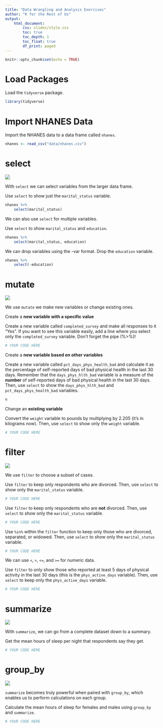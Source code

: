 ```yaml
---
title: "Data Wrangling and Analysis Exercises"
author: "R for the Rest of Us"
output: 
    html_document:
        css: slides/style.css
        toc: true
        toc_depth: 1
        toc_float: true
        df_print: paged
---
```



```r
knitr::opts_chunk$set(echo = TRUE)
```

# Load Packages

Load the `tidyverse` package. 

```r
library(tidyverse)
```

# Import NHANES Data

Import the NHANES data to a data frame called `nhanes`. 

```r
nhanes <- read_csv("data/nhanes.csv")
```



# select

![](slides/images/select.png)

With `select` we can select variables from the larger data frame. 

Use `select` to show just the `marital_status` variable.

```r
nhanes %>% 
    select(marital_status)
```

We can also use `select` for multiple variables. 

Use `select` to show `marital_status` and `education`.

```r
nhanes %>% 
    select(marital_status, education)
```

We can drop variables using the -var format. Drop the `education` variable.

```r
nhanes %>% 
    select(-education)
```

# mutate

![](slides/images/mutate.png)

We use `mutate` we make new variables or change existing ones. 

Create a **new variable with a specific value**

Create a new variable called `completed_survey` and make all responses to it "Yes". If you want to see this variable easily, add a line where you select only the `completed_survey` variable. Don't forget the pipe (%>%)!

```r
# YOUR CODE HERE
```


Create a **new variable based on other variables**

Create a new variable called `pct_days_phys_health_bad` and calculate it as the percentage of self-reported days of bad physical health in the last 30 days. Remember that the `days_phys_hlth_bad` variable is a measure of the **number** of self-reported days of bad physical health in the last 30 days. Then, use `select` to show the `days_phys_hlth_bad` and `pct_days_phys_health_bad` variables.

```r
n
```

Change an **existing variable**

Convert the `weight` variable to pounds by multiplying by 2.205 (it's in kilograms now). Then, use `select` to show only the `weight` variable.

```r
# YOUR CODE HERE
```



# filter

![](slides/images/filter.png)

We use `filter` to choose a subset of cases.

Use `filter` to keep only respondents who are divorced. Then, use `select` to show only the `marital_status` variable.

```r
# YOUR CODE HERE
```

Use `filter` to keep only respondents who are **not** divorced. Then, use `select` to show only the `marital_status` variable.

```r
# YOUR CODE HERE
```


Use `%in%` within the `filter` function to keep only those who are divorced, separated, or widowed. Then, use `select` to show only the `marital_status` variable.

```r
# YOUR CODE HERE
```

We can use `<`, `>`, `<=`, and `>=` for numeric data. 

Use `filter` to only show those who reported at least 5 days of physical activity in the last 30 days (this is the `phys_active_days` variable). Then, use `select` to keep only the `phys_active_days` variable.

```r
# YOUR CODE HERE
```



# summarize

![](slides/images/summarize.png)


With `summarize`, we can go from a complete dataset down to a summary.

Get the mean hours of sleep per night that respondents say they get.

```r
# YOUR CODE HERE
```


# group_by

![](slides/images/group-by.png)


`summarize` becomes truly powerful when paired with `group_by`, which enables us to perform calculations on each group. 

Calculate the mean hours of sleep for females and males using `group_by` and `summarize`.

```r
# YOUR CODE HERE
```
